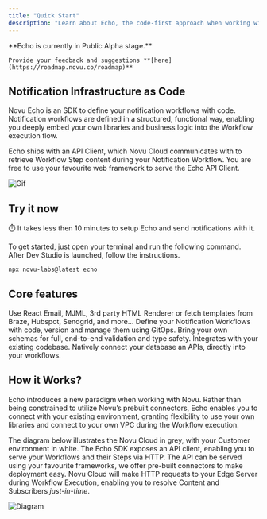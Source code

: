```yaml
---
title: "Quick Start"
description: "Learn about Echo, the code-first approach when working with Novu."
---
```


<Note>
    **Echo is currently in Public Alpha stage.**

    Provide your feedback and suggestions **[here](https://roadmap.novu.co/roadmap)**
</Note>

## Notification Infrastructure as Code

Novu Echo is an SDK to define your notification workflows with code. Notification workflows are defined in a structured, functional way, enabling you deeply embed your own libraries and business logic into the Workflow execution flow.

Echo ships with an API Client, which Novu Cloud communicates with to retrieve Workflow Step content during your Notification Workflow. You are free to use your favourite web framework to serve the Echo API Client.

![Gif](/images/echo/echo-gif.gif)


## Try it now

<Tip>
    ⏱️ It takes less then 10 minutes to setup Echo and send notifications with it.
</Tip>

To get started, just open your terminal and run the following command. After Dev Studio is launched, follow the instructions.

```shell
npx novu-labs@latest echo
```

## Core features

<CardGroup cols={2}>
    <Card title="Integrations" icon="gear" href={'/echo/integrations'}>
        Use React Email, MJML, 3rd party HTML Renderer or fetch templates from Braze, Hubspot, Sendgrid, and more...
    </Card>
    <Card title="GitOps" icon="github">
        Define your Notification Workflows with code, version and manage them using GitOps.
    </Card>
    <Card title="Type-safety" icon="shield">
        Bring your own schemas for full, end-to-end validation and type safety.
    </Card>
    <Card title="Bring Your Own Code" icon="code">
        Integrates with your existing codebase. Natively connect your database an APIs, directly into your workflows.
    </Card>
</CardGroup>

## How it Works?

Echo introduces a new paradigm when working with Novu. Rather than being constrained to utilize Novu’s prebuilt connectors, Echo enables you to connect with your existing environment, granting flexibility to use your own libraries and connect to your own VPC during the Workflow execution.

The diagram below illustrates the Novu Cloud in grey, with your Customer environment in white. The Echo SDK exposes an API client, enabling you to serve your Workflows and their Steps via HTTP. The API can be served using your favourite frameworks, we offer pre-built connectors to make deployment easy. Novu Cloud will make HTTP requests to your Edge Server during Workflow Execution, enabling you to resolve Content and Subscribers *just-in-time*.

![Diagram](/images/echo/diagram.png)

